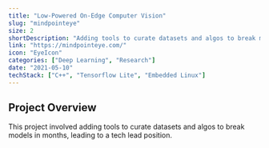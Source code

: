 ```yaml
---
title: "Low-Powered On-Edge Computer Vision"
slug: "mindpointeye"
size: 2
shortDescription: "Adding tools to curate datasets and algos to break models in months made me tech lead"
link: "https://mindpointeye.com/"
icon: "EyeIcon"
categories: ["Deep Learning", "Research"]
date: "2021-05-10"
techStack: ["C++", "Tensorflow Lite", "Embedded Linux"]
---
```


## Project Overview

This project involved adding tools to curate datasets and algos to break models in months, leading to a tech lead position.